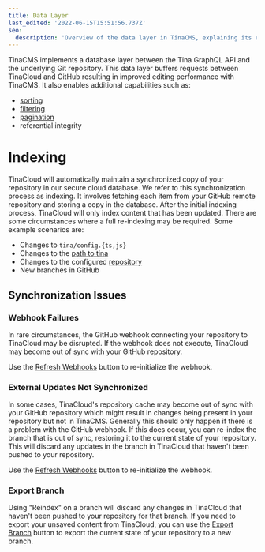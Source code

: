 ```yaml
---
title: Data Layer
last_edited: '2022-06-15T15:51:56.737Z'
seo:
  description: 'Overview of the data layer in TinaCMS, explaining its role in buffering requests and enhancing editing performance.'
---
```


TinaCMS implements a database layer between the Tina GraphQL API and the
underlying Git repository. This data layer buffers requests between TinaCloud and GitHub resulting in improved editing performance with TinaCMS. It also enables additional capabilities such as:

- [sorting](/docs/graphql/queries/advanced/sorting/)
- [filtering](/docs/graphql/queries/advanced/filter-documents/)
- [pagination](/docs/graphql/queries/advanced/pagination/)
- referential integrity

# Indexing

TinaCloud will automatically maintain a synchronized copy of your repository in our
secure cloud database. We refer to this synchronization process as indexing. It involves fetching each item from your
GitHub remote repository and storing a copy in the database. After the initial indexing process, TinaCloud will only
index content that has been updated. There are some circumstances where a full re-indexing may be required. Some example
scenarios are:

- Changes to `tina/config.{ts,js}`
- Changes to the [path to tina](/docs/tina-cloud/dashboard/projects/#path-to-tina)
- Changes to the configured [repository](/docs/tina-cloud/dashboard/projects/#changing-the-repository)
- New branches in GitHub

## Synchronization Issues

### Webhook Failures

In rare circumstances, the GitHub webhook connecting your repository to TinaCloud may be disrupted. If the webhook does
not execute, TinaCloud may become out of sync with your GitHub repository.

Use the [Refresh Webhooks](/docs/tina-cloud/dashboard/projects/#refresh-webhooks) button to re-initialize the webhook.

### External Updates Not Synchronized

In some cases, TinaCloud's repository cache may become out of sync with your GitHub repository which might result in
changes being present in your repository but not in TinaCMS. Generally this should only happen if there is a problem
with the GitHub webhook. If this does occur, you can re-index the branch that is out of sync, restoring it to the current
state of your repository. This will discard any updates in the branch in TinaCloud that haven't been pushed to your repository.

Use the [Refresh Webhooks](/docs/tina-cloud/dashboard/projects/#refresh-webhooks) button to re-initialize the webhook.

### Export Branch

Using "Reindex" on a branch will discard any changes in
TinaCloud that haven't been pushed to your repository for that branch. If you need to export your unsaved content from TinaCloud, you
can use the [Export Branch](/docs/tina-cloud/dashboard/projects/#export-branch) button to export the current state of
your repository to a new branch.
